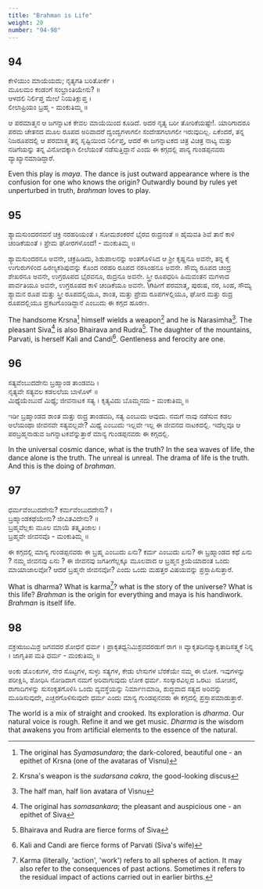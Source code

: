 ```yaml
---
title: "Brahman is Life"
weight: 20
number: "94-98"
---
```


## 94

ಕೇಳಿಯುಂ ಮಾಯೆಯದು; ನೃತ್ಯಗತಿ ಬರಿತೋರ್ಕೆ ।  
ಮೂಲಮಂ ಕಂಡಂಗೆ ಸಂಭ್ರಾಂತಿಯೇನು? ॥  
ಆಳದಲಿ ನಿರ್ಲಿಪ್ತ ಮೇಲೆ ನಿಯತಿಕ್ಲುಪ್ತ ।  
ಲೀಲಾಪ್ರಿಯಂ ಬ್ರಹ್ಮ - ಮಂಕುತಿಮ್ಮ ॥

ಆ ಪರಮಾತ್ಮನ ಆ ಜಗನ್ನಾಟಕ ಕೇವಲ ಮಾಯೆಯಿಂದ ಕೂಡಿದೆ. ಅದರ ನೃತ್ಯ ಬರೀ ತೋರಿಕೆಯಷ್ಟೇ!. ಯಾರಿಗಾದರೂ ಪರಮ ಚೇತನದ ಮೂಲ ರೂಪದ ಅರಿವಾದರೆ ದ್ವಂದ್ವಗಳಾಗಲೀ ಸಂದೇಹಗಲಾಗಲೀ ಇರುವುದಿಲ್ಲ. ಏಕೆಂದರೆ, ತನ್ನ ನಿಜರೂಪದಲ್ಲಿ ಆ ಪರಮಾತ್ಮ ತನ್ನ ಸೃಷ್ಟಿಯಿಂದ ನಿರ್ಲಿಪ್ತ, ಆದರೆ ಈ ಜಗನ್ನಾಟಕದ ಚಿತ್ರ ವಿಚಿತ್ರ ನಾಟ್ಯ ಮತ್ತು ನಡಿಗೆಯನ್ನು ತನ್ನ ವಿನೋದಕ್ಕಾಗಿ ಲೀಲೆಯಂತೆ ನಡೆಸುತ್ತಿದ್ದಾನೆ ಎಂದು ಈ ಕಗ್ಗದಲ್ಲಿ ಪಾನ್ಯ ಗುಂಡಪ್ಪನವರು ವ್ಯಾಖ್ಯಾನಮಾಡಿದ್ದಾರೆ.

Even this play is _maya_. The dance is just outward appearance where is the confusion for one who knows the origin? Outwardly bound by rules yet unperturbed in truth, _brahman_ loves to play.

## 95

ಶ್ಯಾಮಸುಂದರನವನೆ ಚಕ್ರಿ ನರಹರಿಯಂತೆ ।
ಸೋಮಶಂಕರನೆ ಭೈರವ ರುದ್ರನಂತೆ ॥
ಹೈಮವತಿ ಶಿವೆ ತಾನೆ ಕಾಳಿ ಚಂಡಿಕೆಯಂತೆ ।
ಪ್ರೇಮ ಘೋರಗಳೊಂದೆ! - ಮಂಕುತಿಮ್ಮ ॥

ಶ್ಯಾಮಸುಂದರನೂ ಅವನೇ, ಚಕ್ರಹಿಡಿದು, ಶಿಶುಪಾಲನನ್ನು ಅಂತಗೊಳಿಸಿದ ಆ ಶ್ರೀ ಕೃಷ್ಣನೂ ಅವನೇ, ತನ್ನ ಕೈ ಉಗುರುಗಳಿಂದ ಹಿರಣ್ಯಕಶಿಪುವನ್ನು ಕೊಂದ ನರಹರಿ ರೂಪದ ನರಸಿಂಹನೂ ಅವನೇ. ಸೌಮ್ಯ ರೂಪದ ಚಂದ್ರ ಶೇಖರನೂ ಅವನೇ, ಉಗ್ರರೂಪದ ಭೈರವನೂ, ರುದ್ರನೂ ಅವನೇ. ಸ್ತ್ರೀ ರೂಪಧರಿಸಿ ಹಿಮವಂತನ ಮಗಳಾದ ಪಾರ್ವತಿಯೂ ಅವನೇ, ಉಗ್ರರೂಪದ ಕಾಳಿ ಚಂಡಿಕೆಯೂ ಅವನೇ. \nಹೀಗೆ ಪರಮಾತ್ಮ, ಪುರುಷ, ನರ, ಸಿಂಹ, ಸೌಮ್ಯ ಶ್ಯಾಮನ ರೂಪ ಮತ್ತು ಸ್ತ್ರೀ ರೂಪದಲ್ಲಿಯೂ, ಶಾಂತ, ಮತ್ತು ಪ್ರೇಮ ರೂಪಗಳಲ್ಲಿಯೂ, ಘೋರ ಮತ್ತು ರುದ್ರ ರೂಪದಲ್ಲಿಯೂ ಪ್ರಕಟಗೊಂಡಿದ್ದಾನೆ ಎಂಬುದು ಈ ಕಗ್ಗದ ಹೂರಣ.

The handsome Krsna[^28] himself wields a weapon[^29] and he is Narasimha[^30]. The pleasant Siva[^31] is also Bhairava and Rudra[^32]. The daughter of the mountains, Parvati, is herself Kali and Candi[^33]. Gentleness and ferocity are one.

## 96

ಸತ್ಯವೆಂಬುದದೇನು ಬ್ರಹ್ಮಾಂಡ ತಾಂಡವದಿ ।  
ನೃತ್ಯವೇ ಸತ್ಯವಲ ಕಡಲಲೆಯ ಬಾಳೊಳ್ ॥  
ಮಿಥ್ಯೆಯೆಂಬುದೆ ಮಿಥ್ಯೆ; ಜೀವನಾಟಕ ಸತ್ಯ ।
ಕೃತ್ಯವಿದು ಬೊಮ್ಮನದು - ಮಂಕುತಿಮ್ಮ ॥

ಇಡೀ ಬ್ರಹ್ಮಾಂಡದ ಶಾಂತ ಮತ್ತು ರುದ್ರ ತಾಂಡವದಿ, ಸತ್ಯ ಎಂಬುದು ಆವುದು. ನಮಗೆ ನಾವು ನಡೆಸುವ ಕಡಲ ಅಲೆಯಂಥಾ ಜೀವನವೇ ಸತ್ಯವಲ್ಲವೇ? ಮಿಥ್ಯೆ ಎಂಬುದು ಇಲ್ಲವೇ ಇಲ್ಲ ಈ ಜೀವನದ ನಾಟಕದಲ್ಲಿ. ಇದೆಲ್ಲವೂ ಆ ಪರಬ್ರಹ್ಮನಾಡುವ ಜಗನ್ನಾಟಕವೆನ್ನುತ್ತಾರೆ ಮಾನ್ಯ ಗುಂಡಪ್ಪನವರು ಈ ಕಗ್ಗದಲ್ಲಿ.

In the universal cosmic dance, what is the truth? In the sea waves of life, the dance alone is the truth. The unreal is unreal. The drama of life is the truth. And this is the doing of _brahman_.

## 97

ಧರ್ಮವೆಂಬುದದೇನು? ಕರ್ಮವೆಂಬುದದೇನು? ।  
ಬ್ರಹ್ಮಾಂಡಕಥೆಯೇನು? ಜೀವಿತವಿದೇನು? ॥  
ಬ್ರಹ್ಮವೆಲ್ಲಕು ಮೂಲ ಮಾಯೆ ತತ್ಕೃತಿಜಾಲ ।  
ಬ್ರಹ್ಮವೇ ಜೀವನವೊ - ಮಂಕುತಿಮ್ಮ ॥

ಈ ಕಗ್ಗದಲ್ಲಿ ಮಾನ್ಯ ಗುಂಡಪ್ಪನವರು ಈ ಬ್ರಹ್ಮ ಎಂಬುದು ಏನು? ಕರ್ಮ ಎಂಬುದು ಏನು? ಈ ಬ್ರಹ್ಮಾಂಡದ ಕಥೆ ಏನು ? ನಮ್ಮ ಜೀವನವು ಏನು ? ಈ ಜೀವನವು ಜಗತೀಗೆಲ್ಲಕ್ಕೂ ಮೂಲವಾದ ಆ ಬ್ರಹ್ಮನ ಕ್ರಿಯೆಯಾದಂತ ಒಂದು ಮಾಯಾಜಾಲವೋ? ಆದರೆ ಬ್ರಹ್ಮನೇ ಜೀವನವೋ? ಎಂದು ಒಂದು ಮಹತ್ತರ ವಿಷಯವನ್ನು ಪ್ರಸ್ತಾಪಿಸುತ್ತಾರೆ.

What is dharma? What is karma[^34]? what is the story of the universe? What is this life? _Brahman_ is the origin for everything and maya is his handiwork. _Brahman_ is itself life.

## 98

ವಕ್ರಋಜುಮಿಶ್ರ ಜಗವದರ ಶೋಧನೆ ಧರ್ಮ ।
ಪ್ರಾಕೃತಧ್ವನಿಮಿಶ್ರವದರಡುಗೆ ರಾಗ ॥
ವ್ಯಾಕೃತದಿನವ್ಯಾಕೃತಾದಿಸತ್ತ್ವಕೆ ನಿನ್ನ ।
ಜಾಗೃತಿಪ ಮತಿ ಧರ್ಮ - ಮಂಕುತಿಮ್ಮ ॥

ಅಂಕು ಡೊ೦ಕುಗಳ, ನೇರ ಸೊಟ್ಟಗಳ, ಸುಳ್ಳು ಸತ್ಯಗಳ, ಕೇಡು ಲೇಸುಗಳ ಬೆರಕೆಯೇ ನಮ್ಮ ಈ ಲೋಕ. ಇವುಗಳನ್ನು ಪರೀಕ್ಷಿಸಿ, ಶೋಧಿಸಿ ನೋಡಿದಾಗ ನಮಗೆ ಅರಿವಾಗುವುದು ಲೋಕ ಧರ್ಮ. ಸಂಸ್ಕಾರವಿಲ್ಲದ ಒರಟು  ಯೋಚನೆ, ರಾಗಾದಿಗಳನ್ನು ಸುಸಂಕೃತಗೊಳಿಸಿ ಒಂದು ವ್ಯವಸ್ಥೆಯನ್ನು ನಿರ್ಮಾಣಮಾಡಿ, ಶುದ್ಧವಾದ ಸತ್ಯದ ಅರಿವನ್ನು ಮೂಡಿಸುವುದೇ, ಎಚ್ಚರಗೊಳಿಸುವುದೇ ಧರ್ಮ ಎಂದು ಮಾನ್ಯ ಗುಂಡಪ್ಪನವರು ಈ ಕಗ್ಗದಲ್ಲಿ ಪ್ರಸ್ತಾಪಮಾಡುತ್ತಾರೆ.

The world is a mix of straight and crooked. Its exploration is _dharma_. Our natural voice is rough. Refine it and we get music. _Dharma_ is the wisdom that awakens you from artificial elements to the essence of the natural.

[^28]:
    The original has _Syamasundara_; the dark-colored, beautiful one - an epithet of
    Krsna (one of the avataras of Visnu)

[^29]: Krsna's weapon is the _sudarsana cakra_, the good-looking discus
[^30]: The half man, half lion avatara of Visnu
[^31]: The original has _somasankara_; the pleasant and auspicious one - an epithet of Siva
[^32]: Bhairava and Rudra are fierce forms of Siva
[^33]: Kali and Candi are fierce forms of Parvati (Siva's wife)
[^34]: Karma (literally, 'action', 'work') refers to all spheres of action. It may also refer to the consequences of past actions. Sometimes it refers to the residual impact of actions carried out in earlier births.
